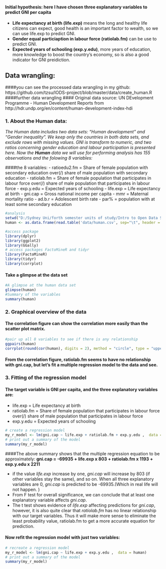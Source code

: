 
#### Initial hypothesis: here I have chosen three explanatory variables to predict GNI per capita
- **Life expectancy at birth (life.exp)** means the long and healthy life citizens can expect, good health is an important factor to wealth, so we can use life.exp to predict GNI.
- **Gender equal particiaption in labour force (ratiolab.fm)** can be use to predict GNI.
- **Expected years of schooling (exp.y.edu)**, more years of education, more knowledge to boost the country's economy, so is also a good indicator for GNI preidiction.

## Data wrangling:
####you can see the processed data wrangling in my github: https://github.com/tzsu/IODS-project/blob/master/data/create_human.R
####further data wrangling 
#### Original data source: UN DEvelopment Programme - Human Development Reports from http://hdr.undp.org/en/content/human-development-index-hdi

### 1. About the Human data: 
*The Human data includes two data sets: "Human development" and "Gender inequality". We keep only the countries in both data sets, and exclude rows with missing values. GNI is transform to numeric, and two ratios concerning gender education and labour participation is presented here. Now the **Human** data we will use for performing analysis has 155 observations and the folowing 8 variables:*


####the 8 variables:
- ratioedu2.fm = Share of female population with secondary education over(/) share of male population with secondary education
- ratiolab.fm = Share of female population that participates in labour force over(/) share of male population that participates in labour force
- exp.y.edu = Expected years of schooling
- life.exp = Life expectancy at birth
- gni.cap = Gross national income per capita
- mmr = Maternal mortality ratio
- ad.b.r = Adolescent birth rate
- par% = population with at least some secondary education

```r
#analysis
setwd("D:/Sydney Uni/forth semester units of study/Intro to Open Data Science/IODS-project")
human <- as.data.frame(read.table('data/human.csv', sep="\t", header = TRUE))

#access package
library(dplyr)
library(ggplot2)
library(GGally)
# access packages FactoMineR and tidyr
library(FactoMineR)
library(tidyr)
library(corrplot)
```

#### Take a glimpse at the data set
```r
#A glimpse at the human data set
glimpse(human)
#Summary of the variables
summary(human)
```

### 2. Graphical overview of the data

#### The correlation figure can show the correlation more easily than the scatter plot matrix.
```r
#pair up all 8 variables to see if there is any relationship
ggpairs(human)
corrplot(round(cor(human), digits = 2), method = "circle", type = "upper", tl.pos = "d", tl.cex = 0.8)
```

#### From the correlation figure, ratiolab.fm seems to have no relationship with gni.cap, but let's fit a multiple regression model to the data and see.

### 3. Fitting of the regression model
#### The target variable is GNI per capita, and the three explanatory variables are:

- life.exp = Life expectancy at birth
- ratiolab.fm = Share of female population that participates in labour force over(/) share of male population that participates in labour force
- exp.y.edu = Expected years of schooling

```r
# create a regression model
my_r_model <- lm(gni.cap ~ life.exp + ratiolab.fm + exp.y.edu ,  data = human)
# print out a summary of the model
summary(my_r_model)
```

####The above summary shows that the multiple regression equation to be approximately:
**gni.cap = -69935 + life.exp x 803 + ratiolab.fm x 1193 + exp.y.edu x 2211**

- if the value *life.exp* increase by one, *gni.cap* will increase by 803 (if other variables stay the same), and so on. When all three explanatory variables are 0, *gni.cap* is predicted to be -69935.(Which in real life will not happen. ) 
- From F test for overall significance, we can conclude that at least one explanatory variable affects *gni.cap*.
- The t test shows evidence of *life.exp* affecting predictions for *gni.cap*, however, it is also quite clear that *ratiolab.fm* has no linear relationship with our target variables. Thus it will make more sense to eliminate the least probability value, ratiolab.fm to get a more accurate equation for prediction.

#### Now refit the regression model with just two variables:

```r
# recreate a regression model
my_r_model <- lm(gni.cap ~ life.exp + exp.y.edu ,  data = human)
# print out a summary of the model
summary(my_r_model)
```